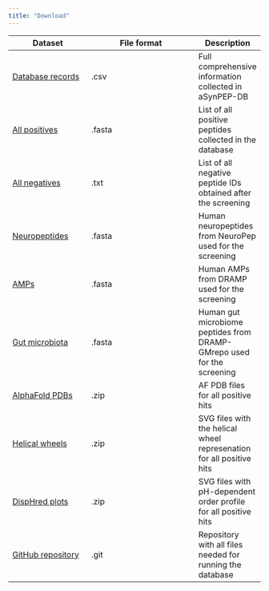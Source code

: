 ```yaml
---
title: "Download"
---
```


| Dataset | File format | Description |
|---------|-------------|------|
| [Database records](./fastas/positives_record.csv)  | .csv | Full comprehensive information collected in aSynPEP-DB |
| [All positives](./fastas/positives.fasta)     | .fasta | List of all positive peptides collected in the database   |
| [All negatives](./fastas/negatives.txt)     | .txt | List of all negative peptide IDs obtained after the screening |
| [Neuropeptides](./fastas/neuropep_human.fasta)     | .fasta | Human neuropeptides from NeuroPep used for the screening  | 
| [AMPs](./fastas/dramp_human.fasta)       | .fasta | Human AMPs from DRAMP used for the screening |
| [Gut microbiota](./fastas/dramp_hmicrobiome.fasta)       | .fasta | Human gut microbiome peptides from DRAMP-GMrepo used for the screening  |
| [AlphaFold PDBs](./alphafold/af_pdbs.zip)       | .zip | AF PDB files for all positive hits |
| [Helical wheels](./helical_wheels/helical_wheels.zip)       | .zip | SVG files with the helical wheel represenation for all positive hits |
| [DispHred plots](./disphred_plots/disphred_plots.zip)       | .zip | SVG files with pH-dependent order profile for all positive hits |
| [GitHub repository](https://github.com/cpintado7/asynpep_standalone)  | .git | Repository with all files needed for running the database |